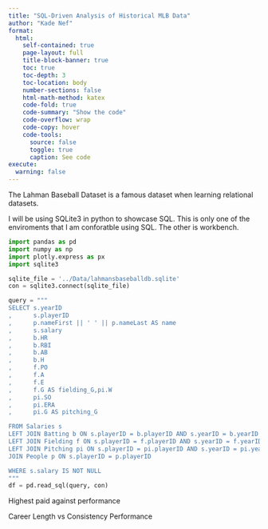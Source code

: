 ```yaml
---
title: "SQL-Driven Analysis of Historical MLB Data"
author: "Kade Nef"
format:
  html:
    self-contained: true
    page-layout: full
    title-block-banner: true
    toc: true
    toc-depth: 3
    toc-location: body
    number-sections: false
    html-math-method: katex
    code-fold: true
    code-summary: "Show the code"
    code-overflow: wrap
    code-copy: hover
    code-tools:
      source: false
      toggle: true
      caption: See code
execute:
  warning: false
---
```


The Lahman Baseball Dataset is a famous dataset when learning relational datasets.

I will be using SQLite3 in python to showcase SQL. This is only one of the enviroments that I am conforatble using SQL. The other is workbench.

```python
import pandas as pd
import numpy as np
import plotly.express as px
import sqlite3

sqlite_file = '../Data/lahmansbaseballdb.sqlite'
con = sqlite3.connect(sqlite_file)
```

```python
query = """
SELECT s.yearID
,      s.playerID
,      p.nameFirst || ' ' || p.nameLast AS name
,      s.salary
,      b.HR
,      b.RBI
,      b.AB
,      b.H
,      f.PO
,      f.A
,      f.E
,      f.G AS fielding_G,pi.W
,      pi.SO
,      pi.ERA
,      pi.G AS pitching_G

FROM Salaries s
LEFT JOIN Batting b ON s.playerID = b.playerID AND s.yearID = b.yearID
LEFT JOIN Fielding f ON s.playerID = f.playerID AND s.yearID = f.yearID
LEFT JOIN Pitching pi ON s.playerID = pi.playerID AND s.yearID = pi.yearID
JOIN People p ON s.playerID = p.playerID

WHERE s.salary IS NOT NULL
"""
df = pd.read_sql(query, con)
```


Highest paid against performance

Career Length vs Consistency Performance

